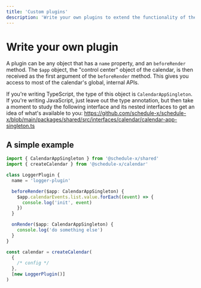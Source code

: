 ```yaml
---
title: 'Custom plugins'
description: 'Write your own plugins to extend the functionality of the calendar.'
---
```


# Write your own plugin

A plugin can be any object that has a `name` property, and an `beforeRender` method. The `$app` object, the "control center"
object of the calendar, is then received as the first argument of the `beforeRender` method. This gives you access to most
of the calendar's global, internal APIs.

If you're writing TypeScript, the type of this object is
`CalendarAppSingleton`. If you're writing JavaScript, just leave out the type annotation, but then take a moment to
study the following interface and its nested interfaces to get an idea of what's available to you: https://github.com/schedule-x/schedule-x/blob/main/packages/shared/src/interfaces/calendar/calendar-app-singleton.ts

## A simple example

```ts
import { CalendarAppSingleton } from '@schedule-x/shared'
import { createCalendar } from '@schedule-x/calendar'

class LoggerPlugin {
  name = 'logger-plugin'

  beforeRender($app: CalendarAppSingleton) {
    $app.calendarEvents.list.value.forEach((event) => {
      console.log('init', event)
    })
  }

  onRender($app: CalendarAppSingleton) {
    console.log('do something else')
  }
}

const calendar = createCalendar(
  {
    /* config */
  },
  [new LoggerPlugin()]
)
```
